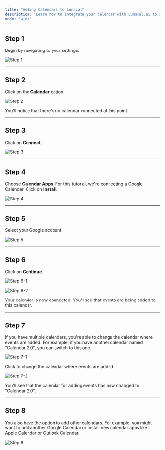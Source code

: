 ```yaml
---
title: "Adding Calendars to Lunacal"
description: "Learn how to integrate your calendar with Lunacal.ai to sync availability and automatically add bookings."
mode: 'wide'
---
```


## Step 1

Begin by navigating to your settings.

![Step 1](https://usercontent.in.prod.clueso.io/ebbf25da-f06e-4e91-8b05-b5f8e12127c5/b52a4b2c-9b9c-466b-a08e-6d4c896013dc/04933a65-b95f-4907-b4a1-0c9461e8895a/images/03aa0b77-5840-475d-a1f1-0692d11ff6f9.png)

---

## Step 2

Click on the **Calendar** option.

![Step 2](https://usercontent.in.prod.clueso.io/ebbf25da-f06e-4e91-8b05-b5f8e12127c5/b52a4b2c-9b9c-466b-a08e-6d4c896013dc/04933a65-b95f-4907-b4a1-0c9461e8895a/images/d9ef9fba-f6e9-4c71-bf22-37a54572f1ae.png)

You'll notice that there's no calendar connected at this point.

---

## Step 3

Click on **Connect**.

![Step 3](https://usercontent.in.prod.clueso.io/ebbf25da-f06e-4e91-8b05-b5f8e12127c5/b52a4b2c-9b9c-466b-a08e-6d4c896013dc/04933a65-b95f-4907-b4a1-0c9461e8895a/images/ca940270-ddf1-42a9-8e3a-5b796d9b0740.png)

---

## Step 4

Choose **Calendar Apps**. For this tutorial, we're connecting a Google Calendar. Click on **Install**.

![Step 4](https://usercontent.in.prod.clueso.io/ebbf25da-f06e-4e91-8b05-b5f8e12127c5/b52a4b2c-9b9c-466b-a08e-6d4c896013dc/04933a65-b95f-4907-b4a1-0c9461e8895a/images/3536c0c9-c2be-448a-b3cb-d561ab508f17.png)

---

## Step 5

Select your Google account.

![Step 5](https://usercontent.in.prod.clueso.io/ebbf25da-f06e-4e91-8b05-b5f8e12127c5/b52a4b2c-9b9c-466b-a08e-6d4c896013dc/04933a65-b95f-4907-b4a1-0c9461e8895a/images/4576a324-693f-49a8-bc5f-6cf96eda6ace.png)

---

## Step 6

Click on **Continue**.

![Step 6-1](https://usercontent.in.prod.clueso.io/ebbf25da-f06e-4e91-8b05-b5f8e12127c5/b52a4b2c-9b9c-466b-a08e-6d4c896013dc/04933a65-b95f-4907-b4a1-0c9461e8895a/images/6a044f5b-47b0-441d-83ac-a117d832298c.png)

![Step 6-2](https://usercontent.in.prod.clueso.io/ebbf25da-f06e-4e91-8b05-b5f8e12127c5/b52a4b2c-9b9c-466b-a08e-6d4c896013dc/04933a65-b95f-4907-b4a1-0c9461e8895a/images/3604b498-0e60-46fe-ad47-9c501e809600.png)

Your calendar is now connected. You'll see that events are being added to this calendar.

---

## Step 7

If you have multiple calendars, you're able to change the calendar where events are added. For example, if you have another calendar named "Calendar 2.0", you can switch to this one.

![Step 7-1](https://usercontent.in.prod.clueso.io/ebbf25da-f06e-4e91-8b05-b5f8e12127c5/b52a4b2c-9b9c-466b-a08e-6d4c896013dc/04933a65-b95f-4907-b4a1-0c9461e8895a/images/ce4e2bd0-3941-451f-b2d1-fe554229bb94.png)

Click to change the calendar where events are added.

![Step 7-2](https://usercontent.in.prod.clueso.io/ebbf25da-f06e-4e91-8b05-b5f8e12127c5/b52a4b2c-9b9c-466b-a08e-6d4c896013dc/04933a65-b95f-4907-b4a1-0c9461e8895a/images/7da53f2f-05a6-42e0-a657-7508b579144e.png)

You'll see that the calendar for adding events has now changed to "Calendar 2.0".

---

## Step 8

You also have the option to add other calendars. For example, you might want to add another Google Calendar or install new calendar apps like Apple Calendar or Outlook Calendar.

![Step 8](https://usercontent.in.prod.clueso.io/ebbf25da-f06e-4e91-8b05-b5f8e12127c5/b52a4b2c-9b9c-466b-a08e-6d4c896013dc/04933a65-b95f-4907-b4a1-0c9461e8895a/images/d74f7082-ae50-475a-941b-98ef90801fdb.png)